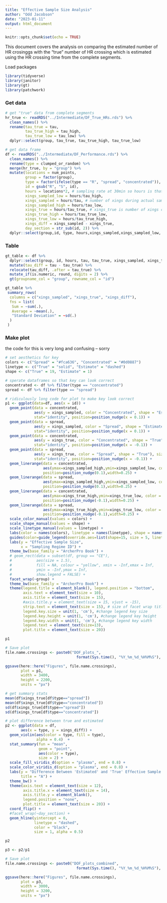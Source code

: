 ```yaml
---
title: "Effective Sample Size Analysis"
author: "Odd Jacobson"
date: "2023-01-11"
output: html_document
---
```


```r
knitr::opts_chunk$set(echo = TRUE)
```

This document covers the analysis on comparing the estimated number of HR crosinggs with the "true" number of HR crossing which is estimated using the HR crossing time from the complete segments.

Load packages
```r
library(tidyverse)
library(janitor)
library(gt)
library(patchwork)
```


### Get data

```r

# get "true" data from complete segments
hr_true <- readRDS("../Intermediate/DF_True_HRs.rds") %>%
  clean_names() %>% 
  rename(tau_true = tau,
         tau_true_high = tau_high,
         tau_true_low = tau_low) %>% 
  dplyr::select(group, tau_true, tau_true_high, tau_true_low)

# get data frame 
df <- readRDS("../Intermediate/DF_Performance.rds") %>% 
  clean_names() %>% 
  rename(type = clumped_or_random) %>% 
  merge(hr_true, by = "group") %>% 
  mutate(locations = num_points,
         group = factor(group),
         type = factor(ifelse(type == "R", "spread", "concentrated")),
         id = gsub("R", "S", id),
         hours = locations*2, # sampling rate at 30min so hours is that times 2 (number of hours actually sampled)
         xings_sampled_low = hours/tau_high, 
         xings_sampled = hours/tau, # number of xings during actual sampling time
         xings_sampled_high = hours/tau_low,
         xings_true = hours/tau_true, # xings_true is number of xings calculated using tau from complete segments
         xings_true_high = hours/tau_true_low,
         xings_true_low = hours/tau_true_high,
         xings_diff = xings_sampled - xings_true,
         day_section = str_sub(id, 2)) %>% 
  dplyr::select(group,id, type, hours,xings_sampled,xings_sampled_low, xings_sampled_high, xings_true, xings_true_high, xings_true_low, xings_diff, tau_true, tau, day_section, num_points, num_unidays) 
```

### Table

```r
gt_table <- df %>% 
  dplyr::select(group, id, hours, tau, tau_true, xings_sampled, xings_true, xings_diff) %>%
  mutate(tau_diff = tau - tau_true) %>%
  relocate(tau_diff, .after = tau_true) %>% 
  mutate_if(is.numeric, round, digits = 2) %>% 
  gt(groupname_col = "group", rowname_col = "id")

gt_table %>% 
 summary_rows(
  columns = c("xings_sampled", "xings_true", "xings_diff"), 
  fns = list(
   Sum = ~sum(.),
   Average = ~mean(.),
   "Standard Deviation" = ~sd(.)
  )
 )
```


### Make plot

the code for this is very long and confusing -- sorry

```r
# set aesthetics for key
colors <- c("Spread" = "#fca636", "Concentrated" = "#0d0887")
linetype <- c("True" = "solid", "Estimate" = "dashed")
shape <- c("True" = 19, "Estimate" = 1)

# sperate dataframes so that key can look correct
concentrated <- df %>% filter(type == "concentrated")
spread <- df %>% filter(type == "spread")

# ridiculously long code for plot to make key look correct
p1 <- ggplot(data=df, aes(x = id)) + 
  geom_point(data = concentrated,
             aes(y = xings_sampled, color = "Concentrated", shape = "Estimate"),size = 2, 
             stat="identity", position=position_nudge(x = 0.1)) + 
  geom_point(data = spread, 
             aes(y = xings_sampled, color = "Spread", shape = "Estimate"),size = 2, 
             stat="identity", position=position_nudge(x = 0.1)) +
  geom_point(data = concentrated,
             aes(y = xings_true, color = "Concentrated", shape = "True"), size = 2, 
             stat="identity", position=position_nudge(x = -0.1)) +
  geom_point(data = spread,
             aes(y = xings_true, color = "Spread", shape = "True"), size = 2, 
             stat="identity", position=position_nudge(x = -0.1)) +
  geom_linerange(data = concentrated, 
                 aes(ymax=xings_sampled_high,ymin=xings_sampled_low, color = "Concentrated", linetype = "Estimate"),
                 position=position_nudge(0.1),width=0.25) +
  geom_linerange(data = spread, 
                 aes(ymax=xings_sampled_high,ymin=xings_sampled_low, color = "Spread", linetype = "Estimate"),
                 position=position_nudge(0.1),width=0.25) +
  geom_linerange(data = concentrated, 
                 aes(ymax=xings_true_high,ymin=xings_true_low, color = "Concentrated", linetype = "True"), 
                 position=position_nudge(-0.1),width=0.25) +
  geom_linerange(data = spread, 
                 aes(ymax=xings_true_high,ymin=xings_true_low, color = "Spread", linetype = "True"), 
                 position=position_nudge(-0.1),width=0.25) +
  scale_color_manual(values = colors) +
  scale_shape_manual(values = shape) +
  scale_linetype_manual(values = linetype) +
  labs(color = names(colors), linetype = names(linetype), shape = names(shape)) +
  guides(color=guide_legend(override.aes=list(shape=15, size = 5, linetype = 0)))+
  labs(y = "Effective Sample Size", 
       x = "Sampling Regime ID") +
  theme_bw(base_family = "ArcherPro Book") +
  # geom_rect(data = subset(df, group == "CE"),
  #           aes(size = 1.5),
  #           fill = NA, colour = "yellow", xmin = -Inf,xmax = Inf,
  #           ymin = -Inf,ymax = Inf,
  #           show.legend = FALSE) +
  facet_wrap(~group) +
  theme_bw(base_family = "ArcherPro Book") +
  theme(legend.title = element_blank(), legend.position = "bottom",
        axis.text = element_text(size = 10),
        axis.title = element_text(size = 15),
        #axis.title.y = element_text(size = 15, vjust = -15),
        strip.text = element_text(size = 15), # size of facet wrap title
        legend.key.size = unit(1, 'cm'), #change legend key size
        legend.key.height = unit(1, 'cm'), #change legend key height
        legend.key.width = unit(1, 'cm'), #change legend key width
        legend.text = element_text(size=13),
        plot.title = element_text(size = 20)) 

p1
```

```r
# Save plot
file.name.crossings <- paste0("DOF_plots_",
                                format(Sys.time(), "%Y_%m_%d_%H%M%S"), ".jpg")

ggsave(here::here("Figures", file.name.crossings),
       plot = p1,
       width = 3400,
       height = 2200,
       units = "px")
```

```r

# get summary stats
mean(df$xings_true[df$type=="spread"])
mean(df$xings_true[df$type=="concentrated"])
sd(df$xings_true[df$type=="spread"])
sd(df$xings_true[df$type=="concentrated"])

# plot difference between true and estimated
p2 <- ggplot(data = df,
       aes(x = type, y = xings_diff)) +
  geom_violin(aes(color = type, fill = type), 
              alpha = 0.4)  + 
  stat_summary(fun = "mean",
               geom = "point",
               aes(color = type),
               size = 2) +
  scale_fill_viridis_d(option = "plasma", end = 0.8) +
  scale_color_viridis_d(option = "plasma", end = 0.8) +
  labs(y = "Difference Between 'Estimated' and 'True' Effective Sample Size", 
       title = "A") +
  theme_bw() + 
  theme(axis.text = element_text(size = 12),
        axis.title.x = element_text(size = 14),
        axis.title.y = element_blank(),
        legend.position = "none",
        plot.title = element_text(size = 20)) +
  coord_flip() + 
  #facet_wrap(~day_section) +
  geom_hline(yintercept = 0,
             linetype = "dashed",
             color = "black", 
             size = 1, alpha = 0.5) 

p2
```

```r

p3 <- p2/p1

# Save plot
file.name.crossings <- paste0("DOF_plots_combined",
                                format(Sys.time(), "%Y_%m_%d_%H%M%S"), ".jpg")

ggsave(here::here("Figures", file.name.crossings),
       plot = p3,
       width = 3000,
       height = 3200,
       units = "px")
```

